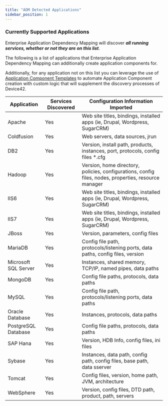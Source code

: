 ```yaml
---
title: "ADM Detected Applications"
sidebar_position: 1
---
```


### Currently Supported Applications

Enterprise Application Dependency Mapping will discover **_all running services, whether or not they are on this list_**.

The following is a list of applications that Enterprise Application Dependency Mapping can additionally create application components for.

Additionally, for any application not on this list you can leverage the use of [Application Component Templates](apps/application-components/application-component-templates.mdx) to automate Application Component creation with custom logic that will supplement the discovery processes of Device42.

| Application | Services Discovered | Configuration Information Imported |
| --- | --- | --- |
| Apache | Yes | Web site titles, bindings, installed apps (ie, Drupal, Wordpress, SugarCRM) |
| Coldfusion | Yes | Web servers, data sources, jrun |
| DB2 | Yes | Version, install path, products, instances, port, protocols, config files \*.cfg |
| Hadoop | Yes | Version, home directory, policies, configurations, config files, nodes, properties, resource manager |
| IIS6 | Yes | Web site titles, bindings, installed apps (ie, Drupal, Wordpress, SugarCRM) |
| IIS7 | Yes | Web site titles, bindings, installed apps (ie, Drupal, Wordpress, SugarCRM) |
| JBoss | Yes | Version, parameters, config files |
| MariaDB | Yes | Config file path, protocols/listening ports, data paths, config files, version |
| Microsoft SQL Server | Yes | Instances, shared memory, TCP/IP, named pipes, data paths |
| MongoDB | Yes | Config file paths, protocols, data paths |
| MySQL | Yes | Config file path, protocols/listening ports, data paths |
| Oracle Database | Yes | Instances, protocols, data paths |
| PostgreSQL Database | Yes | Config file paths, protocols, data paths |
| SAP Hana | Yes | Version, HDB Info, config files, ini files |
| Sybase | Yes | Instances, data path, config path, config files, base path, data sserver |
| Tomcat | Yes | Config files, version, home path, JVM, architecture |
| WebSphere | Yes | Version, config files, DTD path, product, path, servers |
